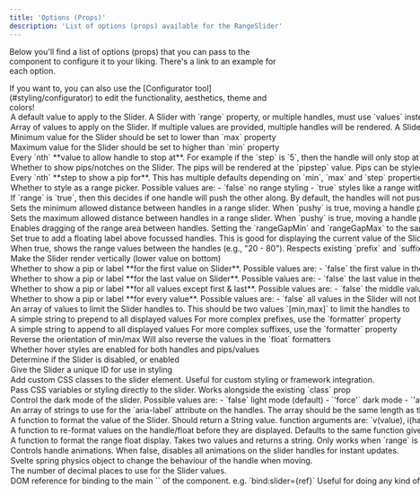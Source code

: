 ```yaml
---
title: 'Options (Props)'
description: 'List of options (props) available for the RangeSlider'
---
```


Below you'll find a list of options (props) that you can pass to the component to
configure it to your liking. There's a link to an example for each option.

<Note title="Configurator" type="ok">
  If you want to, you can also use the [Configurator tool](#styling/configurator) to edit the functionality, aesthetics, theme and colors!
</Note>

<Option propName="value" propType="Number" defaultValue="50" link="examples/values">  
  A default value to apply to the Slider. 
  <Info type="warning">A Slider with `range` property, or multiple handles, must use `values` instead</Info>
</Option>

<Option propName="values" propType="Array" defaultValue="[50]" link="examples/values">
  Array of values to apply on the Slider. If multiple values are provided, multiple handles will be rendered.  
  <Info type="warning">A Slider with `range` property set can only have two values max</Info>
</Option>

<Option propName="min" propType="Number" defaultValue="0" link="examples/min-max">
  Minimum value for the Slider  
  should be set to lower than `max` property
</Option>

<Option propName="max" propType="Number" defaultValue="100" link="examples/min-max">
  Maximum value for the Slider  
  should be set to higher than `min` property
</Option>

<Option propName="step" propType="Number" defaultValue="1" link="examples/steps">
  Every `nth` **value to allow handle to stop at**. For example if the `step` is 
  `5`, then the handle will only stop at `5`, `10`, `15`, `20`, etc.  
  <Info>should be a positive value</Info>
</Option>

<Option propName="pips" propType="Boolean" defaultValue="false" link="examples/pips">
  Whether to show pips/notches on the Slider. The pips will be rendered at the
  `pipstep` value. Pips can be styled as necessary but by default sit below the
  Slider (Horizontal) like a gauge.
</Option>

<Option propName="pipstep" propType="Number" defaultValue="1" link="examples/pip-steps">
  Every `nth` **step to show a pip for**. This has multiple defaults depending on
  `min`, `max` and `step` properties. A sensible default is chosen, but can be overridden.
  <Info>should be a positive value</Info>
</Option>

<Option propName="range" propType={["Boolean","String"]} defaultValue="false" link="examples/range">
  Whether to style as a range picker. Possible values are: 
  - `false` no range styling
  - `true` styles like a range with a `min` and `max`
  - `min` styles like a range going from `min` to `value`
  - `max` styles like a range going from `value` to `max`

  <Info>A Slider with `range=min/max` can only have one value.</Info>
  <Info>A Slider with `range=true` must have two values.</Info>
</Option>

<Option propName="pushy" propType="Boolean" defaultValue="false" link="examples/range#pushy-range-handles">
  If `range` is `true`, then this decides if one handle will push the other along. By default, the handles 
  will not push each other along, they will block each other.
</Option>

<Option propName="rangeGapMin" propType="Number" defaultValue="0" link="examples/range-gaps" new={true}>
  Sets the minimum allowed distance between handles in a range slider. When `pushy` is true, moving a handle past this limit will push the other handle.
  <Info>Only works when `range` is true</Info>
  <Info type="warning">Must be less than `rangeGapMax`</Info>
</Option>

<Option propName="rangeGapMax" propType="Number" defaultValue="Infinity" link="examples/range-gaps" new={true}>
  Sets the maximum allowed distance between handles in a range slider. When `pushy` is true, moving a handle past this limit will pull the other handle.
  <Info>Only works when `range` is true</Info>
  <Info type="warning">Must be greater than `rangeGapMin`</Info>
</Option>

<Option propName="draggy" propType="Boolean" defaultValue="false" link="examples/range#draggy-ranges" new={true}>
  Enables dragging of the range area between handles.
  Setting the `rangeGapMin` and `rangeGapMax` to the same value (with `draggy` & `pushy` on) would simulate a fixed range.
  <Info>Only works when `range` is true</Info>
</Option>

<Option propName="float" propType="Boolean" defaultValue="false" link="examples/float">
  Set true to add a floating label above focussed handles. This is good for displaying the
  current value of the Slider while interacting with it.
</Option>

<Option propName="rangeFloat" propType="Boolean" defaultValue="false" link="examples/float#floats-on-the-range" new={true}>
  When true, shows the range values between the handles (e.g., "20 - 80"). Respects existing `prefix` and `suffix` properties.
  <Info>Only works when `range` is true</Info>
</Option>

<Option propName="vertical" propType="Boolean" defaultValue="false" link="examples/vertical">
  Make the Slider render vertically (lower value on bottom)
</Option>

<Option propName="first" propType={["Boolean","String"]} defaultValue="false" link="examples/pips#control-the-display">
  Whether to show a pip or label **for the first value on Slider**. Possible values are:  
  - `false` the first value in the Slider will not have a pip or label
  - `pip` a pip (only) will be shown for the first value
  - `label` label (and pip) is shown on the first value
</Option>

<Option propName="last" propType={["Boolean","String"]} defaultValue="false" link="examples/pips#control-the-display">
  Whether to show a pip or label **for the last value on Slider**. Possible values are:  
  - `false` the last value in the Slider will not have a pip or label
  - `pip` a pip (only) will be shown for the last value
  - `label` label (and pip) is shown on the last value
</Option>

<Option propName="rest" propType={["Boolean","String"]} defaultValue="false" link="examples/pips#control-the-display">
  Whether to show a pip or label **for all values except first & last**. Possible values are:  
  - `false` the middle values in the Slider will not have a pip or label
  - `pip` a pip (only) will be shown for the middle values
  - `label` label (and pip) is shown on the middle values
</Option>

<Option propName="all" propType={["Boolean","String"]} defaultValue="false" link="examples/pips#control-the-display">
  Whether to show a pip or label **for every value**.  Possible values are:  
  - `false` all values in the Slider will not have a pip or label
  - `pip` a pip (only) will be shown for all values
  - `label` label (and pip) is shown on all values

  <Info>The same as combining `first`, `last` and `rest`.</Info>
</Option>

<Option propName="limits" propType={["Null","Array"]} defaultValue="null" link="examples/limits">
  An array of values to limit the Slider handles to.
  <Info>This should be two values `[min,max]` to limit the handles to</Info>
</Option>

<Option propName="prefix" propType="String" defaultValue="''" link="examples/prefix-suffix#simple--prefix">
  A simple string to prepend to all displayed values
  <Info>For more complex prefixes, use the `formatter` property</Info>
</Option>

<Option propName="suffix" propType="String" defaultValue="''" link="examples/prefix-suffix#simple--suffix">
  A simple string to append to all displayed values
  <Info>For more complex suffixes, use the `formatter` property</Info>
</Option>

<Option propName="reversed" propType="Boolean" defaultValue="false" link="examples/reversed">
  Reverse the orientation of min/max
  <Info>Will also reverse the values in the `float` formatters</Info>
</Option>

<Option propName="hoverable" propType="Boolean" defaultValue="true" link="examples/float#float-without-hover">
  Whether hover styles are enabled for both handles and pips/values
</Option>

<Option propName="disabled" propType="Boolean" defaultValue="false" link="examples/disabled">
  Determine if the Slider is disabled, or enabled
</Option>

<Option propName="id" propType="String" defaultValue="''" link="examples/range#styling-range">
  Give the Slider a unique ID for use in styling
</Option>

<Option propName="class" propType="String" defaultValue="''" link="styling#class-prop" new={true}>
  Add custom CSS classes to the slider element. Useful for custom styling or framework integration.
</Option>

<Option propName="style" propType="String" defaultValue="''" link="styling#style-prop" new={true}>
  Pass CSS variables or styling directly to the slider.
  <Info>Works alongside the existing `class` prop</Info>
</Option>

<Option propName="darkmode" propType={["Boolean","String"]} defaultValue="false" link="styling/darkmode" new={true}>
  Control the dark mode of the slider. Possible values are:
  - `false` light mode (default)
  - `'force'` dark mode
  - `'auto'` system preference
</Option>

<Option propName="ariaLabels" propType="Array" defaultValue="[]" link="a11y#aria-labels">
  An array of strings to use for the `aria-label` attribute on the handles.  
  <Info>The array should be the same length as the `values` array.</Info>
</Option>

<Option propName="formatter" propType="Function" defaultValue="(v,i,p) => v" link="examples/formatter">
  A function to format the value of the Slider. Should return a String value.
  <Info>function arguments are: `v(value), i(handle index), p(percent)`</Info>
  <Info type="warning">All formatters use <a href="https://svelte.dev/docs/svelte/@html" target="_blank">`@html` to render</a> so be careful with what you return</Info>
</Option>

<Option propName="handleFormatter" propType="Function" defaultValue="formatter()" link="examples/formatter#multiple-formatters">
  A function to re-format values on the handle/float before they are displayed. Defaults to the same function given to the `formatter` property.
  <Info>function arguments are: `v(value), i(handle index), p(percent)`</Info>
  <Info type="warning">All formatters use <a href="https://svelte.dev/docs/svelte/@html" target="_blank">`@html` to render</a> so be careful with what you return</Info>
</Option>

<Option propName="rangeFormatter" propType="Function" defaultValue="(v1,v2) => `${v1} - ${v2}`" link="examples/formatter#formatting-the-rangefloat" new={true}>
  A function to format the range float display. Takes two values and returns a string.
  <Info>Only works when `range` is true and `rangeFloat` is true</Info>
  <Info type="warning">All formatters use <a href="https://svelte.dev/docs/svelte/@html" target="_blank">`@html` to render</a> so be careful with what you return</Info>
</Option>

<Option propName="spring" propType="Boolean" defaultValue="true" link="examples/easing#disable-spring" new={true}>
  Controls handle animations. When false, disables all animations on the slider handles for instant updates.
</Option>

<Option propName="springValues" propType="Object" defaultValue="{ stiffness: 0.15, damping: 0.4 }" link="examples/easing">
  Svelte spring physics object to change the behaviour of the handle when moving.
</Option>

<Option propName="precision" propType="Number" defaultValue="2" link="examples/precision" new={true}>
  The number of decimal places to use for the Slider values.
</Option>

<Option propName="slider" propType="Element" defaultValue="undefined">
  DOM reference for binding to the main `<div />` of the component.  
  e.g. `bind:slider={ref}`
  <Info>Useful for doing any kind of manipulation at mount time</Info>
</Option>

